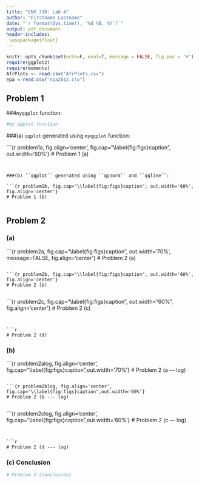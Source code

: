```yaml
---
title: "ENV 710: Lab 4"
author: "Firstname Lastname"
date: "`r format(Sys.time(), '%d %B, %Y')`"
output: pdf_document
header-includes:
 \usepackage{float}
---
```


```r
knitr::opts_chunk$set(echo=F, eval=T, message = FALSE, fig.pos = 'H')
require(ggplot2)
require(moments)
AfrPlots <- read.csv("AfrPlots.csv")
epa <-read.csv("epa2012.csv")

```

<!-- sample code chunks included for problems, add or remove any code chunks or change the settings -->

## Problem 1


###``myqqplot`` function:
```r
#my qqplot function


```


###(a) ``qqplot`` generated using ``myqqplot`` function:
  
  
```{r problem1a, fig.align='center', fig.cap="\\label{fig:figs}caption", out.width='60%'}
# Problem 1 (a) 

```
  
  
###(b) ``qqplot`` generated using ``qqnorm`` and ``qqline``:

```{r problem1b, fig.cap="\\label{fig:figs}caption", out.width='60%', fig.align='center'}
# Problem 1 (b) 


```

\newpage

## Problem 2


### (a) 

```{r problem2a, fig.cap="\\label{fig:figs}caption", out.width='70%', message=FALSE, fig.align='center'}
# Problem 2 (a) 


```

```{r problem2b, fig.cap="\\label{fig:figs}caption", out.width='60%', fig.align='center'}
# Problem 2 (b) 


```

```{r problem2c, fig.cap="\\label{fig:figs}caption", out.width="60%", fig.align='center'}
# Problem 2 (c) 

```


```r
# Problem 2 (d)

```
  

### (b) 

```{r problem2alog, fig.align='center', fig.cap="\\label{fig:figs}caption",out.width='70%'}
# Problem 2 (a --- log) 

```

```{r problem2blog, fig.align='center', fig.cap="\\label{fig:figs}caption",out.width='60%'}
# Problem 2 (b --- log) 


```

```{r problem2clog, fig.align='center', fig.cap="\\label{fig:figs}caption",out.width='60%'}
# Problem 2 (c --- log) 


```


```r
# Problem 2 (d --- log) 

```

### (c) Conclusion

```r
# Problem 2 (conclusion) 

```



\newpage
<!-- *** -->
<!-- Uncomment this section if you want to use an Appendix -->

<!-- 
## Appendix

```r
```
-->